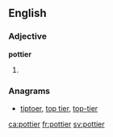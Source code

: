 ==English==

===Adjective===
'''pottier'''

# {{en-comparative of|potty}}

===Anagrams===
* [[tiptoer#English|tiptoer]], [[top tier#English|top tier]], [[top-tier#English|top-tier]]

[[ca:pottier]]
[[fr:pottier]]
[[sv:pottier]]